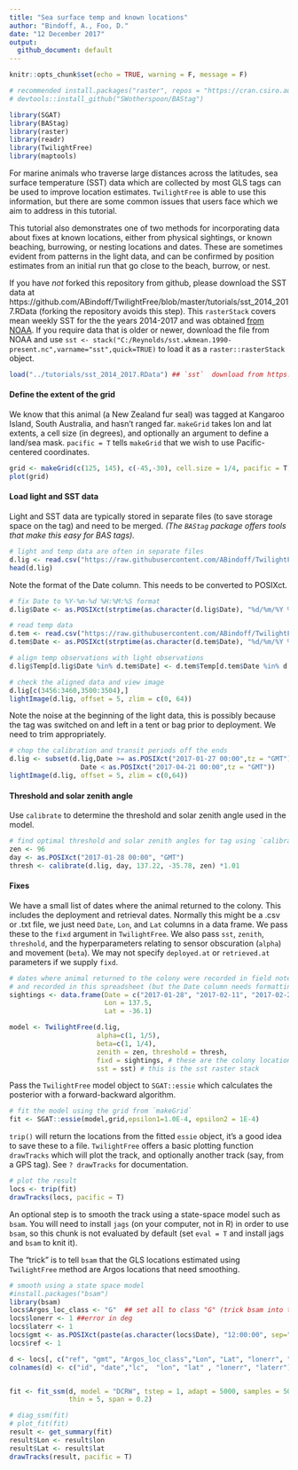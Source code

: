 ```yaml
---
title: "Sea surface temp and known locations"
author: "Bindoff, A., Foo, D."
date: "12 December 2017"
output:
  github_document: default
---
```


```r
knitr::opts_chunk$set(echo = TRUE, warning = F, message = F)
```

```r
# recommended install.packages("raster", repos = "https://cran.csiro.au") for latest version of `raster` package
# devtools::install_github("SWotherspoon/BAStag")

library(SGAT)
library(BAStag)
library(raster)
library(readr)
library(TwilightFree)
library(maptools)

```


For marine animals who traverse large distances across the latitudes, sea surface temperature (SST) data which are collected by most GLS tags can be used to improve location estimates. `TwilightFree` is able to use this information, but there are some common issues that users face which we aim to address in this tutorial.  

This tutorial also demonstrates one of two methods for incorporating data about fixes at known locations, either from physical sightings, or known beaching, burrowing, or nesting locations and dates. These are sometimes evident from patterns in the light data, and can be confirmed by position estimates from an initial run that go close to the beach, burrow, or nest.  

If you have *not* forked this repository from github, please download the SST data at https://github.com/ABindoff/TwilightFree/blob/master/tutorials/sst_2014_2017.RData (forking the repository avoids this step). This `rasterStack` covers mean weekly SST for the the years 2014-2017 and was obtained [from NOAA](https://www.esrl.noaa.gov/psd/repository/entry/show?entryid=12159560-ab82-48a1-b3e4-88ace20475cd). If you require data that is older or newer, download the file from NOAA and use `sst <- stack("C:/Reynolds/sst.wkmean.1990-present.nc",varname="sst",quick=TRUE)` to load it as a `raster::rasterStack` object.  


```r
load("../tutorials/sst_2014_2017.RData") ## `sst`  download from https://github.com/ABindoff/TwilightFree/blob/master/tutorials/sst_2014_2017.RData
```

#### Define the extent of the grid

We know that this animal (a New Zealand fur seal) was tagged at Kangaroo Island, South Australia, and hasn't ranged far. `makeGrid` takes lon and lat extents, a cell size (in degrees), and optionally an argument to define a land/sea mask. `pacific = T` tells `makeGrid` that we wish to use Pacific-centered coordinates.  

```r
grid <- makeGrid(c(125, 145), c(-45,-30), cell.size = 1/4, pacific = T)
plot(grid)
```

#### Load light and SST data

Light and SST data are typically stored in separate files (to save storage space on the tag) and need to be merged. *(The `BAStag` package offers tools that make this easy for BAS tags).*  

```r
# light and temp data are often in separate files
d.lig <- read.csv("https://raw.githubusercontent.com/ABindoff/TwilightFree/master/tutorials/nzfs.lig.csv")
head(d.lig)
```

Note the format of the Date column. This needs to be converted to POSIXct.  

```r
# fix Date to %Y-%m-%d %H:%M:%S format
d.lig$Date <- as.POSIXct(strptime(as.character(d.lig$Date), "%d/%m/%Y %H:%M", tz="GMT"))

# read temp data
d.tem <- read.csv("https://raw.githubusercontent.com/ABindoff/TwilightFree/master/tutorials/nzfs.tem.csv")
d.tem$Date <- as.POSIXct(strptime(as.character(d.tem$Date), "%d/%m/%Y %H:%M", tz="GMT"))

# align temp observations with light observations
d.lig$Temp[d.lig$Date %in% d.tem$Date] <- d.tem$Temp[d.tem$Date %in% d.lig$Date]

# check the aligned data and view image
d.lig[c(3456:3460,3500:3504),]
lightImage(d.lig, offset = 5, zlim = c(0, 64))
```

Note the noise at the beginning of the light data, this is possibly because the tag was switched on and left in a tent or bag prior to deployment. We need to trim appropriately.  

```r
# chop the calibration and transit periods off the ends
d.lig <- subset(d.lig,Date >= as.POSIXct("2017-01-27 00:00",tz = "GMT") &
                  Date < as.POSIXct("2017-04-21 00:00",tz = "GMT"))
lightImage(d.lig, offset = 5, zlim = c(0,64))
```

#### Threshold and solar zenith angle

Use `calibrate` to determine the threshold and solar zenith angle used in the model.  

```r
# find optimal threshold and solar zenith angles for tag using `calibrate`
zen <- 96
day <- as.POSIXct("2017-01-28 00:00", "GMT")
thresh <- calibrate(d.lig, day, 137.22, -35.78, zen) *1.01
```

#### Fixes

We have a small list of dates where the animal returned to the colony. This includes the deployment and retrieval dates. Normally this might be a .csv or .txt file, we just need `Date`, `Lon`, and `Lat` columns in a data frame. We pass these to the `fixd` argument in `TwilightFree`. We also pass `sst`, `zenith`, `threshold`, and the hyperparameters relating to sensor obscuration (`alpha`) and movement (`beta`). We may not specify `deployed.at` or `retrieved.at` parameters if we supply `fixd`.  

```r
# dates where animal returned to the colony were recorded in field notes
# and recorded in this spreadsheet (but the Date column needs formatting)
sightings <- data.frame(Date = c("2017-01-28", "2017-02-11", "2017-02-28", "2017-03-15", "2017-03-20", "2017-04-19"),
                        Lon = 137.5,
                        Lat = -36.1)

model <- TwilightFree(d.lig,
                      alpha=c(1, 1/5),
                      beta=c(1, 1/4),
                      zenith = zen, threshold = thresh,
                      fixd = sightings, # these are the colony locations and dates
                      sst = sst) # this is the sst raster stack
```

Pass the `TwilightFree` model object to `SGAT::essie` which calculates the posterior with a forward-backward algorithm.  

```r
# fit the model using the grid from `makeGrid`
fit <- SGAT::essie(model,grid,epsilon1=1.0E-4, epsilon2 = 1E-4)
```

`trip()` will return the locations from the fitted `essie` object, it's a good idea to save these to a file. `TwilightFree` offers a basic plotting function `drawTracks` which will plot the track, and optionally another track (say, from a GPS tag). See `? drawTracks` for documentation.  

```r
# plot the result
locs <- trip(fit)
drawTracks(locs, pacific = T)
```

An optional step is to smooth the track using a state-space model such as `bsam`. You will need to install `jags` (on your computer, not in R) in order to use `bsam`, so this chunk is not evaluated by default (set `eval = T` and install jags and `bsam` to knit it).  
  
The "trick" is to tell `bsam` that the GLS locations estimated using `TwilightFree` method are Argos locations that need smoothing.  

```r
# smooth using a state space model
#install.packages("bsam")
library(bsam)
locs$Argos_loc_class <- "G"  ## set all to class "G" (trick bsam into thinking it's Argos data)
locs$lonerr <- 1 ##error in deg
locs$laterr <- 1
locs$gmt <- as.POSIXct(paste(as.character(locs$Date), "12:00:00", sep=" "), tz="GMT")
locs$ref <- 1

d <- locs[, c("ref", "gmt", "Argos_loc_class","Lon", "Lat", "lonerr", "laterr")]
colnames(d) <- c("id", "date","lc",  "lon", "lat" , "lonerr", "laterr")


fit <- fit_ssm(d, model = "DCRW", tstep = 1, adapt = 5000, samples = 5000,
               thin = 5, span = 0.2)

# diag_ssm(fit)
# plot_fit(fit)
result <- get_summary(fit)
result$Lon <- result$lon
result$Lat <- result$lat
drawTracks(result, pacific = T)
```

